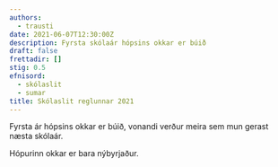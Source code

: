 ```yaml
---
authors:
  - trausti
date: 2021-06-07T12:30:00Z
description: Fyrsta skólaár hópsins okkar er búið
draft: false
frettadir: []
stig: 0.5
efnisord:
  - skólaslit
  - sumar
title: Skólaslit reglunnar 2021
---
```


Fyrsta ár hópsins okkar er búið, vonandi verður meira sem mun gerast næsta skólaár.

Hópurinn okkar er bara nýbyrjaður.
